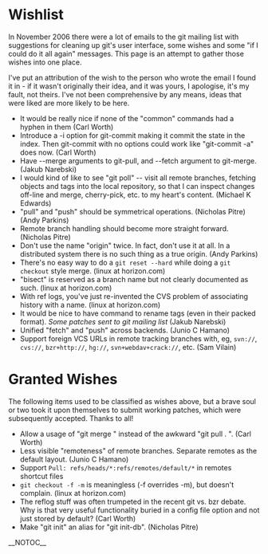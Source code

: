 = Wishlist =

In November 2006 there were a lot of emails to the git mailing list with suggestions for cleaning up git's user interface, some wishes and some "if I could do it all again" messages.  This page is an attempt to gather those wishes into one place.

I've put an attribution of the wish to the person who wrote the email I found it in - if it wasn't originally their idea, and it was yours, I apologise, it's my fault, not theirs.  I've not been comprehensive by any means, ideas that were liked are more likely to be here.

* It would be really nice if none of the "common" commands had a hyphen in them (Carl Worth)
* Introduce a -i option for git-commit making it commit the state in the index. Then git-commit with no options could work like "git-commit -a" does now. (Carl Worth)
* Have --merge arguments to git-pull, and --fetch argument to git-merge. (Jakub Narebski)
* I would kind of like to see "git poll" -- visit all remote branches, fetching objects and tags into the local repository, so that I can inspect changes off-line and merge, cherry-pick, etc. to my heart's content. (Michael K Edwards)
* "pull" and "push" should be symmetrical operations.  (Nicholas Pitre) (Andy Parkins)
* Remote branch handling should become more straight forward.  (Nicholas Pitre)
* Don't use the name "origin" twice.  In fact, don't use it at all.  In a distributed system there is no such thing as a true origin.  (Andy Parkins)
* There's no easy way to do a <code><nowiki>git reset --hard</nowiki></code> while doing a <code><nowiki>git checkout</nowiki></code> style merge. (linux at horizon.com)
* "bisect" is reserved as a branch name but not clearly documented as such. (linux at horizon.com)
* With ref logs, you've just re-invented the CVS problem of associating history with a name. (linux at horizon.com)
* It would be nice to have command to rename tags (even in their packed format). <i>Some patches sent to git mailing list</i> (Jakub Narebski)
* Unified "fetch" and "push" across backends.  (Junio C Hamano)
* Support foreign VCS URLs in remote tracking branches with, eg, <code><nowiki>svn://</nowiki></code>, <code><nowiki>cvs://</nowiki></code>, <code><nowiki>bzr+http://</nowiki></code>, <code><nowiki>hg://</nowiki></code>, <code><nowiki>svn+webdav+crack://</nowiki></code>, etc.  (Sam Vilain)

= Granted Wishes =

The following items used to be classified as wishes above, but a brave soul or two took it upon themselves to submit working patches, which were subsequently accepted.  Thanks to all!

* Allow a usage of "git merge <branch>" instead of the awkward "git pull . <branch>". (Carl Worth)
* Less visible "remoteness" of remote branches.  Separate remotes as the default layout.  (Junio C Hamano)
* Support <code><nowiki>Pull: refs/heads/*:refs/remotes/default/*</nowiki></code> in remotes shortcut files
* <code><nowiki>git checkout -f -m</nowiki></code> is meaningless (-f overrides -m), but doesn't complain. (linux at horizon.com)
* The reflog stuff was often trumpeted in the recent git vs. bzr debate. Why is that very useful functionality buried in a config file option and not just stored by default?  (Carl Worth)
* Make "git init" an alias for "git init-db". (Nicholas Pitre)

__NOTOC__